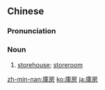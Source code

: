 {{also|库房}}
==Chinese==
{{zh-forms|s=库房}}

===Pronunciation===
{{zh-pron
|m=kùfáng
|c=fu3 fong4,fu3 fong2
|cat=n
}}

===Noun===
{{zh-noun}}

# [[storehouse]]; [[storeroom]]

{{zh-cat|Advanced}}

[[zh-min-nan:庫房]]
[[ko:庫房]]
[[ja:庫房]]